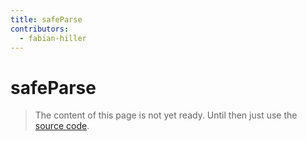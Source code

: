 ```yaml
---
title: safeParse
contributors:
  - fabian-hiller
---
```


# safeParse

> The content of this page is not yet ready. Until then just use the [source code](https://github.com/fabian-hiller/valibot/blob/main/library/src/methods/safeParse/safeParse.ts).
